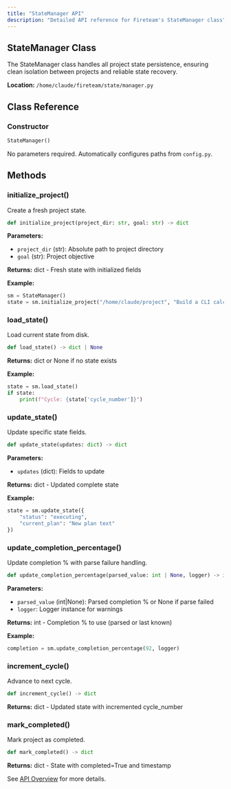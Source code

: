 ```yaml
---
title: "StateManager API"
description: "Detailed API reference for Fireteam's StateManager class"
---
```


## StateManager Class

The StateManager class handles all project state persistence, ensuring clean isolation between projects and reliable state recovery.

**Location:** `/home/claude/fireteam/state/manager.py`

## Class Reference

### Constructor

```python
StateManager()
```

No parameters required. Automatically configures paths from `config.py`.

## Methods

### initialize_project()

Create a fresh project state.

```python
def initialize_project(project_dir: str, goal: str) -> dict
```

**Parameters:**
- `project_dir` (str): Absolute path to project directory
- `goal` (str): Project objective

**Returns:** dict - Fresh state with initialized fields

**Example:**
```python
sm = StateManager()
state = sm.initialize_project("/home/claude/project", "Build a CLI calculator")
```

### load_state()

Load current state from disk.

```python
def load_state() -> dict | None
```

**Returns:** dict or None if no state exists

**Example:**
```python
state = sm.load_state()
if state:
    print(f"Cycle: {state['cycle_number']}")
```

### update_state()

Update specific state fields.

```python
def update_state(updates: dict) -> dict
```

**Parameters:**
- `updates` (dict): Fields to update

**Returns:** dict - Updated complete state

**Example:**
```python
state = sm.update_state({
    "status": "executing",
    "current_plan": "New plan text"
})
```

### update_completion_percentage()

Update completion % with parse failure handling.

```python
def update_completion_percentage(parsed_value: int | None, logger) -> int
```

**Parameters:**
- `parsed_value` (int|None): Parsed completion % or None if parse failed
- `logger`: Logger instance for warnings

**Returns:** int - Completion % to use (parsed or last known)

**Example:**
```python
completion = sm.update_completion_percentage(92, logger)
```

### increment_cycle()

Advance to next cycle.

```python
def increment_cycle() -> dict
```

**Returns:** dict - Updated state with incremented cycle_number

### mark_completed()

Mark project as completed.

```python
def mark_completed() -> dict
```

**Returns:** dict - State with completed=True and timestamp

See [API Overview](/api/overview) for more details.
